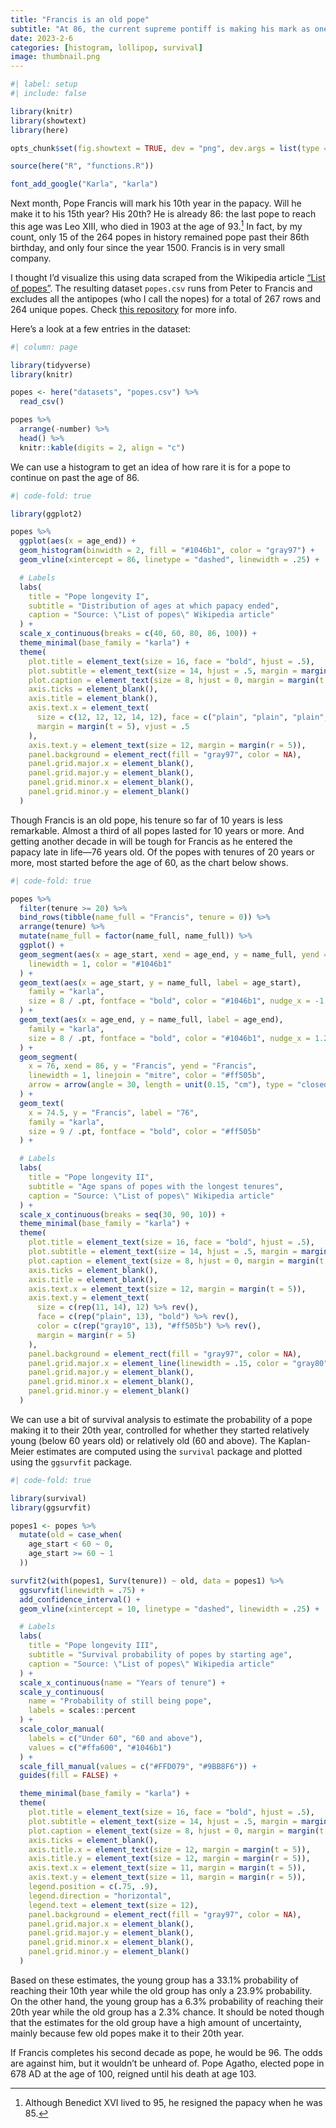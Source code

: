 ```yaml
---
title: "Francis is an old pope"
subtitle: "At 86, the current supreme pontiff is making his mark as one of history's oldest. How long can he go on?"
date: 2023-2-6
categories: [histogram, lollipop, survival]
image: thumbnail.png
---
```


```r
#| label: setup
#| include: false

library(knitr)
library(showtext)
library(here)

opts_chunk$set(fig.showtext = TRUE, dev = "png", dev.args = list(type = "cairo-png"))

source(here("R", "functions.R"))

font_add_google("Karla", "karla")
```

Next month, Pope Francis will mark his 10th year in the papacy. Will he make it to his 15th year? His 20th? He is already 86: the last pope to reach this age was Leo XIII, who died in 1903 at the age of 93.[^1] In fact, by my count, only 15 of the 264 popes in history remained pope past their 86th birthday, and only four since the year 1500. Francis is in very small company.

[^1]: Although Benedict XVI lived to 95, he resigned the papacy when he was 85.

I thought I'd visualize this using data scraped from the Wikipedia article ["List of popes"](https://en.wikipedia.org/wiki/List_of_popes). The resulting dataset `popes.csv` runs from Peter to Francis and excludes all the antipopes (who I call the nopes) for a total of 267 rows and 264 unique popes. Check [this repository](https://github.com/ksreyes/popes) for more info.

Here's a look at a few entries in the dataset:

```r
#| column: page

library(tidyverse)
library(knitr)

popes <- here("datasets", "popes.csv") %>%
  read_csv()

popes %>%
  arrange(-number) %>%
  head() %>%
  knitr::kable(digits = 2, align = "c")
```

We can use a histogram to get an idea of how rare it is for a pope to continue on past the age of 86.

```r
#| code-fold: true

library(ggplot2)

popes %>%
  ggplot(aes(x = age_end)) +
  geom_histogram(binwidth = 2, fill = "#1046b1", color = "gray97") +
  geom_vline(xintercept = 86, linetype = "dashed", linewidth = .25) +

  # Labels
  labs(
    title = "Pope longevity I",
    subtitle = "Distribution of ages at which papacy ended",
    caption = "Source: \"List of popes\" Wikipedia article"
  ) +
  scale_x_continuous(breaks = c(40, 60, 80, 86, 100)) +
  theme_minimal(base_family = "karla") +
  theme(
    plot.title = element_text(size = 16, face = "bold", hjust = .5),
    plot.subtitle = element_text(size = 14, hjust = .5, margin = margin(b = 12)),
    plot.caption = element_text(size = 8, hjust = 0, margin = margin(t = 10)),
    axis.ticks = element_blank(),
    axis.title = element_blank(),
    axis.text.x = element_text(
      size = c(12, 12, 12, 14, 12), face = c("plain", "plain", "plain", "bold", "plain"),
      margin = margin(t = 5), vjust = .5
    ),
    axis.text.y = element_text(size = 12, margin = margin(r = 5)),
    panel.background = element_rect(fill = "gray97", color = NA),
    panel.grid.major.x = element_blank(),
    panel.grid.major.y = element_blank(),
    panel.grid.minor.x = element_blank(),
    panel.grid.minor.y = element_blank()
  )
```

Though Francis is an old pope, his tenure so far of 10 years is less remarkable. Almost a third of all popes lasted for 10 years or more. And getting another decade in will be tough for Francis as he entered the papacy late in life---76 years old. Of the popes with tenures of 20 years or more, most started before the age of 60, as the chart below shows.

```r
#| code-fold: true

popes %>%
  filter(tenure >= 20) %>%
  bind_rows(tibble(name_full = "Francis", tenure = 0)) %>%
  arrange(tenure) %>%
  mutate(name_full = factor(name_full, name_full)) %>%
  ggplot() +
  geom_segment(aes(x = age_start, xend = age_end, y = name_full, yend = name_full),
    linewidth = 1, color = "#1046b1"
  ) +
  geom_text(aes(x = age_start, y = name_full, label = age_start),
    family = "karla",
    size = 8 / .pt, fontface = "bold", color = "#1046b1", nudge_x = -1.25
  ) +
  geom_text(aes(x = age_end, y = name_full, label = age_end),
    family = "karla",
    size = 8 / .pt, fontface = "bold", color = "#1046b1", nudge_x = 1.25
  ) +
  geom_segment(
    x = 76, xend = 86, y = "Francis", yend = "Francis",
    linewidth = 1, linejoin = "mitre", color = "#ff505b",
    arrow = arrow(angle = 30, length = unit(0.15, "cm"), type = "closed")
  ) +
  geom_text(
    x = 74.5, y = "Francis", label = "76",
    family = "karla",
    size = 9 / .pt, fontface = "bold", color = "#ff505b"
  ) +

  # Labels
  labs(
    title = "Pope longevity II",
    subtitle = "Age spans of popes with the longest tenures",
    caption = "Source: \"List of popes\" Wikipedia article"
  ) +
  scale_x_continuous(breaks = seq(30, 90, 10)) +
  theme_minimal(base_family = "karla") +
  theme(
    plot.title = element_text(size = 16, face = "bold", hjust = .5),
    plot.subtitle = element_text(size = 14, hjust = .5, margin = margin(b = 12)),
    plot.caption = element_text(size = 8, hjust = 0, margin = margin(t = 10)),
    axis.ticks = element_blank(),
    axis.title = element_blank(),
    axis.text.x = element_text(size = 12, margin = margin(t = 5)),
    axis.text.y = element_text(
      size = c(rep(11, 14), 12) %>% rev(),
      face = c(rep("plain", 13), "bold") %>% rev(),
      color = c(rep("gray10", 13), "#ff505b") %>% rev(),
      margin = margin(r = 5)
    ),
    panel.background = element_rect(fill = "gray97", color = NA),
    panel.grid.major.x = element_line(linewidth = .15, color = "gray80"),
    panel.grid.major.y = element_blank(),
    panel.grid.minor.x = element_blank(),
    panel.grid.minor.y = element_blank()
  )
```

We can use a bit of survival analysis to estimate the probability of a pope making it to their 20th year, controlled for whether they started relatively young (below 60 years old) or relatively old (60 and above). The Kaplan-Meier estimates are computed using the `survival` package and plotted using the `ggsurvfit` package.

```r
#| code-fold: true

library(survival)
library(ggsurvfit)

popes1 <- popes %>%
  mutate(old = case_when(
    age_start < 60 ~ 0,
    age_start >= 60 ~ 1
  ))

survfit2(with(popes1, Surv(tenure)) ~ old, data = popes1) %>%
  ggsurvfit(linewidth = .75) +
  add_confidence_interval() +
  geom_vline(xintercept = 10, linetype = "dashed", linewidth = .25) +

  # Labels
  labs(
    title = "Pope longevity III",
    subtitle = "Survival probability of popes by starting age",
    caption = "Source: \"List of popes\" Wikipedia article"
  ) +
  scale_x_continuous(name = "Years of tenure") +
  scale_y_continuous(
    name = "Probability of still being pope",
    labels = scales::percent
  ) +
  scale_color_manual(
    labels = c("Under 60", "60 and above"),
    values = c("#ffa600", "#1046b1")
  ) +
  scale_fill_manual(values = c("#FFD079", "#9BB8F6")) +
  guides(fill = FALSE) +

  theme_minimal(base_family = "karla") +
  theme(
    plot.title = element_text(size = 16, face = "bold", hjust = .5),
    plot.subtitle = element_text(size = 14, hjust = .5, margin = margin(b = 12)),
    plot.caption = element_text(size = 8, hjust = 0, margin = margin(t = 10)),
    axis.ticks = element_blank(),
    axis.title.x = element_text(size = 12, margin = margin(t = 5)),
    axis.title.y = element_text(size = 12, margin = margin(r = 5)),
    axis.text.x = element_text(size = 11, margin = margin(t = 5)),
    axis.text.y = element_text(size = 11, margin = margin(r = 5)),
    legend.position = c(.75, .9),
    legend.direction = "horizontal",
    legend.text = element_text(size = 12),
    panel.background = element_rect(fill = "gray97", color = NA),
    panel.grid.major.x = element_blank(),
    panel.grid.major.y = element_blank(),
    panel.grid.minor.x = element_blank(),
    panel.grid.minor.y = element_blank()
  )
```

Based on these estimates, the young group has a 33.1% probability of reaching their 10th year while the old group has only a 23.9% probability. On the other hand, the young group has a 6.3% probability of reaching their 20th year while the old group has a 2.3% chance. It should be noted though that the estimates for the old group have a high amount of uncertainty, mainly because few old popes make it to their 20th year.

If Francis completes his second decade as pope, he would be 96. The odds are against him, but it wouldn't be unheard of. Pope Agatho, elected pope in 678 AD at the age of 100, reigned until his death at age 103.

